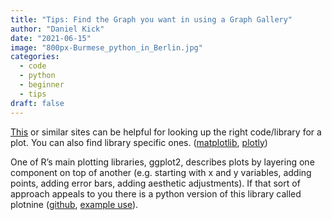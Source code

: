 ```yaml
---
title: "Tips: Find the Graph you want in using a Graph Gallery"
author: "Daniel Kick"
date: "2021-06-15"
image: "800px-Burmese_python_in_Berlin.jpg"
categories: 
  - code
  - python
  - beginner
  - tips
draft: false
---
```


<!-- https://commons.wikimedia.org/wiki/File:Burmese_python_in_Berlin.jpg -->

[This](https://www.python-graph-gallery.com/ "https://www.python-graph-gallery.com/") or similar sites can be helpful for looking up the right code/library for a plot. You can also find library specific ones. ([matplotlib](https://matplotlib.org/stable/gallery/index.html "https://matplotlib.org/stable/gallery/index.html"), [plotly](https://plotly.com/python/ "https://plotly.com/python/"))

One of R's main plotting libraries, ggplot2, describes plots by layering one component on top of another (e.g. starting with x and y variables, adding points, adding error bars, adding aesthetic adjustments). If that sort of approach appeals to you there is a python version of this library called plotnine ([github](https://github.com/has2k1/plotnine "https://github.com/has2k1/plotnine"), [example use](https://datacarpentry.org/python-ecology-lesson/07-visualization-ggplot-python/index.html "https://datacarpentry.org/python-ecology-lesson/07-visualization-ggplot-python/index.html")).